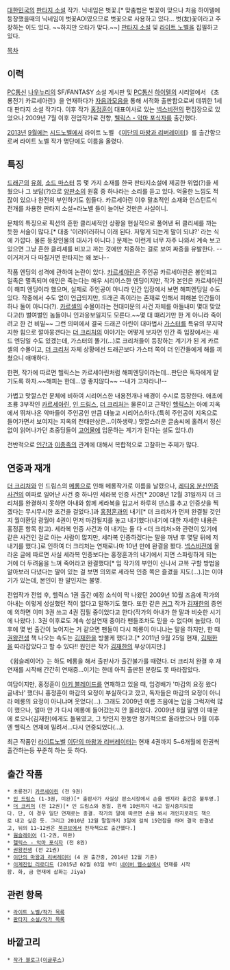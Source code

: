 [[대한민국]]의 [[판타지 소설]] 작가. 닉네임은 벗꽃.[* 맞춤법은 벚꽃이 맞으나 처음 하이텔에 등장했을때의 닉네임이 벗꽃AOI였으므로 벗꽃으로 사용하고 있다... 벗(友)꽃이라고 주장하는 이도 있다. ~~하지만 오타가 맞다.~~] [[판타지 소설]] 및 [[라이트 노벨]]을 집필하고 있다.

[[목차]]
== 이력 ==
[[PC통신]] [[나우누리]]의 SF/FANTASY 소설 게시판 및 [[PC통신]] [[하이텔]]의 시리얼에서 《초룡전기 카르세아린》을 연재하다가 [[자음과모음]]을 통해 서적화 출판함으로써 데뷔한 1세대 판타지 소설 작가다. 이후 작가 [[홍정훈]]이 대표이사로 있는 [[넥스비전]]의 편집장으로 있었으나 2009년 7월 이후 전업작가로 전향, [[헬릭스 - 악마 포식자]]를 출간했다.

[[2013년]] [[9월]]에는 [[시드노벨]]에서 라이트 노벨 《[[이단의 마왕과 리버레이터]]》를 출간함으로써 라이트 노벨 작가 명단에도 이름을 올렸다.

== 특징 ==
[[드래곤]]의 [[유희]], [[소드 마스터]] 등 몇 가지 소재를 한국 판타지소설에 제공한 위업(?)을 세웠으나 그 보답(?)으로 [[양판소]]의 원흉 중 하나라는 소리를 듣고 있다. 억울한 느낌도 적잖이 있으나 완전히 부인하기도 힘들다. 카르세아린 이후 말초적인 소재와 인스턴트식 전개를  차용한 판타지 소설=라노벨 들이 늘어난 것만은 사실이니.

문체의 특징으로 픽션의 흔한 클리셰적인 상황을 현실적으로 풀어낸 뒤 클리셰를 까는 듯한 서술이 많다.[* 대충 '이러이러하니 이래 된다. 저렇게 되는게 말이 되냐?' 라는 식에 가깝다. 물론 등장인물의 대사가 아니다.] 문제는 이런게 너무 자주 나와서 계속 보고 있으면 그냥 흔한 클리셰를 비꼬고 까는 것에만 치중하는 걸로 보여 짜증을 유발한다. --이거저거 다 따질거면 판타지는 왜 보나--

작품 엔딩의 성격에 관하여 논란이 있다. [[카르세아린]]은 주인공 카르세아린은 봉인되고 일족은 멸족되며 애인은 죽는다는 매우 시리어스한 엔딩이지만, 작가 본인은 카르세아린이 해피 엔딩이라 했으며, 실제로 주인공이 아니라 인간 입장에서 보면 해피엔딩일 수도 있다. 작중에서 수도 없이 언급되지만, 드래곤 족이라는 존재로 인해서 피해본 인간들이 하나 둘이 아니다(?). [[카르셀]]의 수몰이라는 전대미문의 사건 자체를 아들내미 몇대 맞았다고(!) 벌여벌인 놈들이니 인과응보일지도 모른다.~~몇 대 떄리기만 한 게 아니라 죽이려고 한 건 비밀~~
그런 의미에서 결국 드래곤 아린이 대마법사 [[가스터]]를 특유의 무지막지한 힘으로 깔아뭉갠다는 [[더 크리처]]의 이야기는 어떻게 보자면 인간 족 입장에서는 새드 엔딩일 수도 있겠는데, 가스터의 똘기(...)로 크리처들이 등장하는 계기가 된 게 카르셀의 수몰이고, [[더 크리처]] 자체 상황에선 드래곤보다 가스터 쪽이 더 인간들에게 해를 끼쳤으니 애매하다.

한편, 작가에 따르면 헬릭스는 카르세아린처럼 해피엔딩이라는데...판단은 독자에게 맡기도록 하자.~~해피는 한데...영 좋지않다~~ --내가 고자라니!--

가볍고 맛깔스런 문체에 비하여 시리어스한 내용전개나 배경이 수시로 등장한다. 애초에 초룡 3부작인 [[카르세아린]], [[인 드림스]], [[더 크리처]]는 물론이고 근작인 [[헬릭스]]는 아예 지옥에서 뛰쳐나온 악마들이 주인공인 만큼 대놓고 시리어스하다.(특히 주인공이 지옥으로 들어가면서 보여지는 지옥의 천태만상은...이하생략.) 맛깔스러운 글솜씨에 홀려서 정신없이 읽어나가던 초중딩들이 [[고어물]]에 입문하는 계기가 된다는 설도 있다.(!)

전반적으로 [[인간]]과 [[이종족]]의 관계에 대해서 복합적으로 고찰하는 주제가 많다.

== 연중과 재개 ==
[[더 크리처]]와 인 드림스의 [[메롱]]으로 인해 메롱작가로 이름을 날렸으나, [[레디옹 분신인증 사건]]의 여파로 일어난 사건 중 하나인 세라복 인증 사건[* 2008년 12월 31일까지 더 크리처를 완결하지 못하면 아내와 함께 세라복을 입고서 하루히 댄스를 추고 인증샷을 찍겠다는 무시무시한 조건을 걸었다.]과 [[홍정훈]]과의 내기[* 더 크리처가 먼저 완결될 것인지 월야환담 광월야 4권이 먼저 마감될지를 놓고 내기했다(내기에 대한 자세한 내용은 홍정훈 항목 참고). 세라복 인증 사건과 이 내기는 둘 다 <더 크리처>와 관련이 있기에 같은 사건인 걸로 아는 사람이 많지만, 세라복 인증하겠다는 말을 꺼낸 후 몇달 뒤에 저 내기를 했다.]로 인하여 더 크리처는 연재로나마 10년 만에 완결을 봤다. [[넥스비전]]에 올라온 글에 따르면 사실 세라복 인증보다는 홍정훈과의 내기에서 지면 스파링하게 되는 거에 더 두려움을 느껴 죽어라고 완결했다[* 임 작가의 부인이 신나서 교복 구할 방법을 알아보러 다녔다는 말이 있는 걸 보면 의외로 세라복 인증 쪽은 즐겼을 지도(...).]는 이야기가 있는데, 본인이 한 말인지는 불명.

전업작가 전업 후, 헬릭스 1권 출간 예정 소식이 막 나왔던 2009년 10월 즈음에 작가의 아내는 이렇게 성실했던 적이 없다고 말하기도 했다. 또한 같은 [[커그]] 작가 [[김재한]]의 증언에 의하면 이미 3권 쓰고 4권 집필 중이었다고 한다(작가의 아내가 한 말과 비슷한 시기에 나왔다.). 3권 이후로도 계속 성실연재 중이라 팬들조차도 믿을 수 없다며 놀랐다. 이후에 몇 번 출간이 늦어지는 거 같으면 팬들이 다시 메롱이 아니냐는 말을 하지만, 한 때 [[권왕전생]] 책 나오는 속도는 [[김재한]]을 방불케 했다고.[* 2011년 9월 25일 현재, [[김재한]]을 따라잡았다고 할 수 있다!! 원인은 작가 [[김재한]]의 부상이지만.]

《윔슬레이어》는 하도 메롱을 해서 출판사가 출간불가를 때렸다. 더 크리처 완결 후 재연재를 시작해 간간히 연재중...이기는 한데 아직 출판된 분량도 못 따라잡았다.

여담이지만, 홍정훈이 [[아키 블레이드]]를 연재하고 있을 때, 임경배가 '마감의 요정 왔다 글내놔' 했더니 홍정훈이 마감의 요정이 부실하다고 깠고, 독자들은 마감의 요정이 아니라 메롱의 요정이 아니냐며 웃었다(...). 그래도 2009년 여름 즈음에는 업을 그럭저럭 많이 했으나, 얼마 안 가 다시 메롱에 들어갔는지 안 올라왔다. 2009년 8월 말엔 이 때문에 로오나(김재한)에게도 들볶였고, 그 탓인지 한동안 정기적으로 올라왔으나 9월 이후엔 헬릭스 연재에 밀려서...다시 연중되었다(...).

최근 작품인 [[라이트노벨]] [[이단의 마왕과 리버레이터]]는 현재 4권까지 5~6개월에 한권씩 출간하는등 꾸준히 하는 듯 하다. 

== 출간 작품 ==
 * 초룡전기 [[카르세아린]] (전 9권)
 * [[인 드림스]] (1-3권, 미완)[* 출판사가 사실상 판소시장에서 손을 뗀지라 출간은 불투명.]
 * [[더 크리처]] (전 12권)[* 인 드림스와 동일. 원래 10권까지 내고 일시중지되었다. 단, 이 경우 일단 연재로는 종결. 작가의 말에 따르면 손을 봐서 개인지로라도 책으로 내고 싶은 듯. 그리고 2010년 12월 말일까지 3일에 걸쳐 15연참을 하며 결국 완결냈고, 뒤의 11~12권은 [[북큐브]]에서 전자책으로 출간했다.] 
 * [[웜슬레이어]] (1-2권, 미완)
 * [[헬릭스 - 악마 포식자]] (전 8권)
 * [[권왕전생]] (전 21권)
 * [[이단의 마왕과 리버레이터]] (4 권 출간중, 2014년 12월 기준)
 * [[이계진입 리로디드]] (2015년 02월 03일 부터 [[네이버 웹소설]]에서 연재를 시작함. 화, 금 연재에 삽화는 Jiya)
== 관련 항목 ==
 * [[라이트 노벨/작가 목록]]
 * [[판타지 소설/작가 목록]]

== 바깥고리 ==
 * [http://sakuraoi.egloos.com/ 작가 블로그]([[이글루스]])
